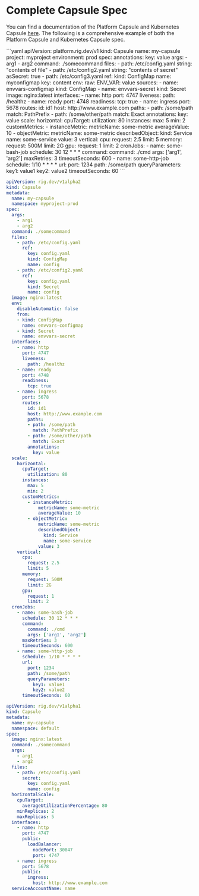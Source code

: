 
# Complete Capsule Spec
You can find a documentation of the Platform Capsule and Kubernetes Capsule [here](/api). The following is a comprehensive example of both the Platform Capsule and Kubernetes Capsule spec.

<Tabs>

<TabItem value="Platform v1" label="platform.rig.dev/v1">
```yaml
apiVersion: platform.rig.dev/v1
kind: Capsule
name: my-capsule
project: myproject
environment: prod
spec:
  annotations:
    key: value
  args:
    - arg1
    - arg2
  command: ./somecommand
  files:
    - path: /etc/config.yaml
      string: "contents of file"
    - path: /etc/config2.yaml
      string: "contents of secret"
      asSecret: true
    - path: /etc/config3.yaml
      ref:
        kind: ConfigMap
        name: myconfigmap
        key: content
  env:
    raw:
      ENV_VAR: value
    sources:
    - name: envvars-configmap
      kind: ConfigMap
    - name: envvars-secret
      kind: Secret
  image: nginx:latest
  interfaces:
    - name: http
      port: 4747
      liveness:
        path: /healthz
    - name: ready
      port: 4748
      readiness:
        tcp: true
    - name: ingress
      port: 5678
      routes:
        id: id1
        host: http://www.example.com
        paths:
        - path: /some/path
          match: PathPrefix
        - path: /some/other/path
          match: Exact
        annotations:
          key: value
  scale:
    horizontal:
      cpuTarget:
        utilization: 80
      instances:
        max: 5
        min: 2
      customMetrics:
        - instanceMetric:
            metricName: some-metric
            averageValue: 10
        - objectMetric:
            metricName: some-metric
            describedObject:
              kind: Service
              name: some-service
            value: 3
    vertical:
      cpu:
        request: 2.5
        limit: 5
      memory:
        request: 500M
        limit: 2G
      gpu:
        request: 1
        limit: 2
  cronJobs:
    - name: some-bash-job
      schedule: 30 12 * * *
      command:
        command: ./cmd 
        args: ['arg1', 'arg2']
      maxRetries: 3
      timeoutSeconds: 600
    - name: some-http-job
      schedule: 1/10 * * * *
      url:
        port: 1234
        path: /some/path
        queryParameters:
          key1: value1
          key2: value2
      timeoutSeconds: 60
```
</TabItem>
<TabItem value="K8s v1alpha2" label="K8s v1alpha2">

```yaml
apiVersion: rig.dev/v1alpha2
kind: Capsule
metadata:
  name: my-capsule
  namespace: myproject-prod
spec:
  args:
    - arg1
    - arg2
  command: ./somecommand
  files:
    - path: /etc/config.yaml
      ref:
        key: config.yaml
        kind: ConfigMap
        name: config
    - path: /etc/config2.yaml
      ref:
        key: config.yaml
        kind: Secret
        name: config
  image: nginx:latest
  env:
    disableAutomatic: false
    from:
    - kind: ConfigMap
      name: envvars-configmap
    - kind: Secret
      name: envvars-secret
  interfaces:
    - name: http
      port: 4747
      liveness:
        path: /healthz
    - name: ready
      port: 4748
      readiness:
        tcp: true
    - name: ingress
      port: 5678
      routes:
        id: id1
        host: http://www.example.com
        paths:
        - path: /some/path
          match: PathPrefix
        - path: /some/other/path
          match: Exact
        annotations:
          key: value
  scale:
    horizontal:
      cpuTarget:
        utilization: 80
      instances:
        max: 5
        min: 2
      customMetrics:
        - instanceMetric:
            metricName: some-metric
            averageValue: 10
        - objectMetric:
            metricName: some-metric
            describedObject:
              kind: Service
              name: some-service
            value: 3
    vertical:
      cpu:
        request: 2.5
        limit: 5
      memory:
        request: 500M
        limit: 2G
      gpu:
        request: 1
        limit: 2
  cronJobs:
    - name: some-bash-job
      schedule: 30 12 * * *
      command:
        command: ./cmd 
        args: ['arg1', 'arg2']
      maxRetries: 3
      timeoutSeconds: 600
    - name: some-http-job
      schedule: 1/10 * * * *
      url:
        port: 1234
        path: /some/path
        queryParameters:
          key1: value1
          key2: value2
      timeoutSeconds: 60
```
</TabItem>
<TabItem value="K8s v1alpha1" label="K8s v1alpha1">

```yaml
apiVersion: rig.dev/v1alpha1
kind: Capsule
metadata:
  name: my-capsule
  namespace: default
spec:
  image: nginx:latest
  command: ./somecommand
  args:
    - arg1
    - arg2
  files:
    - path: /etc/config.yaml
      secret:
        key: config.yaml
        name: config
  horizontalScale:
    cpuTarget:
      averageUtilizationPercentage: 80
    minReplicas: 2
    maxReplicas: 5
  interfaces:
    - name: http
      port: 4747
      public:
        loadBalancer:
          nodePort: 30047
          port: 4747
    - name: ingress
      port: 5678
      public:
        ingress:
          host: http://www.example.com
  serviceAccountName: name
```
</TabItem>
</Tabs>
